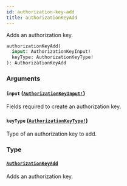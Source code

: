 ```yaml
---
id: authorization-key-add
title: authorizationKeyAdd
---
```


Adds an authorization key.

```graphql
authorizationKeyAdd(
  input: AuthorizationKeyInput!
  keyType: AuthorizationKeyType!
): AuthorizationKeyAdd

```

### Arguments

#### `input` ([`AuthorizationKeyInput!`](/api-reference/inputs/authorization-key-input.mdx))

Fields required to create an authorization key.

#### `keyType` ([`AuthorizationKeyType!`](/api-reference/enums/authorization-key-type.mdx))

Type of an authorization key to add.

### Type

#### [`AuthorizationKeyAdd`](/api-reference/objects/authorization-key-add.mdx)

Adds an authorization key.
